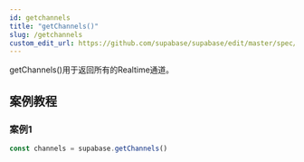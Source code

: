 ```yaml
---
id: getchannels
title: "getChannels()"
slug: /getchannels
custom_edit_url: https://github.com/supabase/supabase/edit/master/spec/supabase_js_v2.yml
---
```


getChannels()用于返回所有的Realtime通道。

## 案例教程

### 案例1 

<Tabs scrollable size="small" type="underlined" defaultActiveId="demo2">

<TabPanel id="demo2" label="使用方法">

  ```ts
const channels = supabase.getChannels()                                         
  ```

</TabPanel>
</Tabs>
